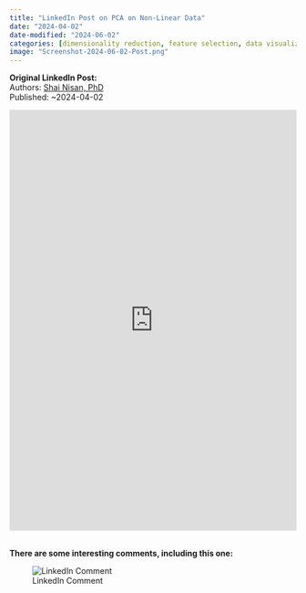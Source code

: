 ```yaml
---
title: "LinkedIn Post on PCA on Non-Linear Data"
date: "2024-04-02"
date-modified: "2024-06-02"
categories: [dimensionality reduction, feature selection, data visualization, content:social]
image: "Screenshot-2024-06-02-Post.png"
---
```


**Original LinkedIn Post:** <br>
Authors: [Shai Nisan, PhD](https://www.linkedin.com/in/shainis/) <br>
Published: ~2024-04-02

<iframe src="https://www.linkedin.com/embed/feed/update/urn:li:share:7175235785850249216" height="738" width="504" frameborder="0" allowfullscreen="" title="Embedded post"></iframe>
<br>
**There are some interesting comments, including this one:**

![LinkedIn Comment](Screenshot-2024-06-02-Top-Comment.png)
